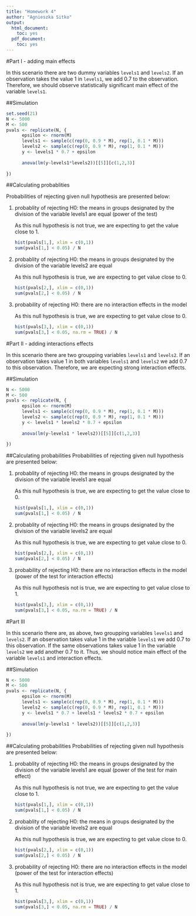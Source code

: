 ```yaml
---
title: "Homework 4"
author: "Agnieszka Sitko"
output:
  html_document:
    toc: yes
  pdf_document:
    toc: yes
---
```


#Part I - adding main effects

In this scenario there are two dummy variables `levels1` and `levels2`. If an observation takes the value 1 in `levels1`, we add 0.7 to the observation. Therefore, we should observe statistically significant main effect of the variable `levels1`.

##Simulation
```r
set.seed(21)
N <- 5000
M <- 500
pvals <- replicate(N, {
      epsilon <- rnorm(M)
      levels1 <- sample(c(rep(0, 0.9 * M), rep(1, 0.1 * M)))
      levels2 <- sample(c(rep(0, 0.9 * M), rep(1, 0.1 * M)))
      y <- levels1 * 0.7 + epsilon
      
      anova(lm(y~levels1*levels2))[[5]][c(1,2,3)]
      
})
```
##Calculating probablities

Probabilities of rejecting given null hypothesis are presented below:

<ol> <li> probablity of rejecting H0: the means in groups designated by the division of the variable levels1 are equal (power of the test) </li>
As this null hypothesis is not true, we are expecting to get the value close to 1. 
```r
hist(pvals[1,], xlim = c(0,1))
sum(pvals[1,] < 0.05) / N 
```
<li>probablity of rejecting H0: the means in groups designated by the division of the variable levels2 are equal </li>
As this null hypothesis is true, we are expecting to get value close to 0.
```r
hist(pvals[2,], xlim = c(0,1))
sum(pvals[2,] < 0.05) / N
```
<li>probability of rejecting H0: there are no interaction effects in the model </li>
As this null hypothesis is true, we are expecting to get value close to 0.
```r
hist(pvals[3,], xlim = c(0,1))
sum(pvals[3,] < 0.05, na.rm = TRUE) / N
```
</ol>

#Part II - adding interactions effects

In this scenario there are two groupping variables `levels1` and `levels2`. If an observation takes value 1 in both variables `levels1` and `levels2` we add 0.7 to this observation. Therefore, we are expecting strong interaction effects.

##Simulation
```r

N <- 5000
M <- 500
pvals <- replicate(N, {
      epsilon <- rnorm(M)
      levels1 <- sample(c(rep(0, 0.9 * M), rep(1, 0.1 * M)))
      levels2 <- sample(c(rep(0, 0.9 * M), rep(1, 0.1 * M)))
      y <- levels1 * levels2 * 0.7 + epsilon
      
      anova(lm(y~levels1 * levels2))[[5]][c(1,2,3)]
      
})
```

##Calculating probabilities
Probabilities of rejecting given null hypothesis are presented below:

<ol> <li> probablity of rejecting H0: the means in groups designated by the division of the variable levels1 are equal </li>
As this null hypothesis is true, we are expecting to get the value close to 0. 
```r
hist(pvals[1,], xlim = c(0,1))
sum(pvals[1,] < 0.05) / N 
```
<li>probablity of rejecting H0: the means in groups designated by the division of the variable levels2 are equal </li>
As this null hypothesis is true, we are expecting to get value close to 0.
```r
hist(pvals[2,], xlim = c(0,1))
sum(pvals[2,] < 0.05) / N
```
<li>probability of rejecting H0: there are no interaction effects in the model (power of the test for interaction effects) </li>
As this null hypothesis not is true, we are expecting to get value close to 1.
```r
hist(pvals[3,], xlim = c(0,1))
sum(pvals[3,] < 0.05, na.rm = TRUE) / N
```
</ol>


#Part III 

In this scenario there are, as above, two groupping variables `levels1` and `levels2`. If an observation takes value 1 in the variable `levels1` we add 0.7 to this observation. If the same observations takes value 1 in the variable `levels2` we add another 0.7 to it. Thus, we should notice main effect of the variable `levels1` and interaction effects.

##Simulation
```r

N <- 5000
M <- 500
pvals <- replicate(N, {
      epsilon <- rnorm(M)
      levels1 <- sample(c(rep(0, 0.9 * M), rep(1, 0.1 * M)))
      levels2 <- sample(c(rep(0, 0.9 * M), rep(1, 0.1 * M)))
      y <- levels1 * 0.7 + levels1 * levels2 * 0.7 + epsilon
      
      anova(lm(y~levels1 * levels2))[[5]][c(1,2,3)]
      
})
```
##Calculating probabilities
Probabilities of rejecting given null hypothesis are presented below:

<ol> <li> probablity of rejecting H0: the means in groups designated by the division of the variable levels1 are equal (power of the test for main effect) </li>
As this null hypothesis is not true, we are expecting to get the value close to 1. 
```r
hist(pvals[1,], xlim = c(0,1))
sum(pvals[1,] < 0.05) / N 
```
<li>probablity of rejecting H0: the means in groups designated by the division of the variable levels2 are equal </li>
As this null hypothesis is true, we are expecting to get value close to 0.
```r
hist(pvals[2,], xlim = c(0,1))
sum(pvals[2,] < 0.05) / N
```
<li>probability of rejecting H0: there are no interaction effects in the model (power of the test for interaction effects) </li>
As this null hypothesis not is true, we are expecting to get value close to 1.
```r
hist(pvals[3,], xlim = c(0,1))
sum(pvals[3,] < 0.05, na.rm = TRUE) / N
```
</ol>
